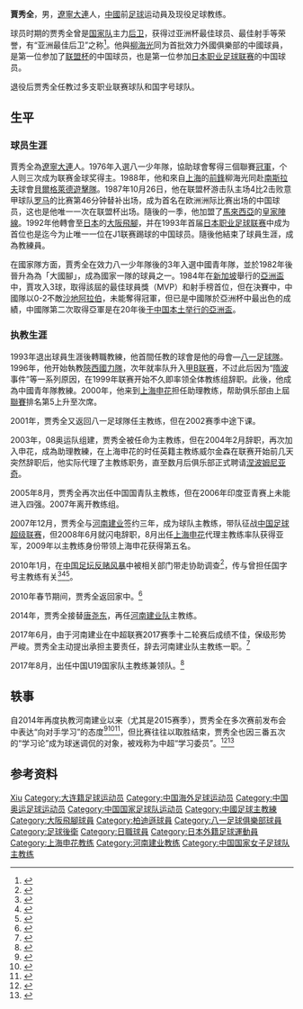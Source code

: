 {{Football manager infobox
| playername = 贾秀全
| fullname = 贾秀全
| englishfullname = Jia Xiuquan
| dateofbirth ={{birth date and age|1963|9|11}}
| countryofbirth = {{CHN}}
| cityofbirth = [[辽宁|辽宁]][[大连|大连]]
| currentclub =
| position = 后卫
| years = 1976-1988<br/>1988-1989<br/>1991-1992<br/>1992-1993
| clubs = {{flagicon|CHN}} [[八一足球俱乐部|八一]]<br/>{{flagicon|YUG}} [[贝尔格莱德游击队足球俱乐部|贝尔格莱德游击队]]<br/>{{flagicon|MAL}} 皇家警察<br/>{{flagicon|JPN}} [[大阪飛腳|大阪飛腳]]
| caps(goals)=
| nationalyears=1982-92
| nationalteam={{fb|CHN}}
| nationalcaps(goals)= 80{{0}}(16)
| manageryears = 1994-95<br/>1996-99<br/>1999<br/>2000<br/>2001-2002<br/>2003-2004<br/>2004<br/>2005-2007<br/>2008<br/>2008-2009<br/>2014-2017<br/>2017<br/>2018-2021
| managerclubs = [[八一足球俱乐部|八一队]]<br/>[[陕西国力|陕西国力]]<br/>[[中国国家少年足球队|中国国少队]]<br/>[[上海申花|上海申花]]（领队兼助教）<br/>[[八一足球俱乐部|八一队]]<br/>[[中国国奥队|中国国奥队]]<br/>[[上海申花|上海申花]]（代理）<br/>[[中国国家青年足球队|中国国青队]]<br/>[[河南建业|河南建业]]<br/>[[上海申花|上海申花]]<br/>[[河南建业|河南建业]]<br/>[[中国国家青年足球队|中国U19]]<br/>[[中国国家女子足球队|中国女足]]
|}}
'''賈秀全'''{{BD|1963年|9月11日|||J}}，男，[[遼寧|遼寧]][[大連|大連]]人，[[中華人民共和國|中國]]前[[足球|足球]]运动員及现役足球教练。

球员时期的贾秀全曾是[[中國國家足球隊|国家队]]主力[[後衛_(足球)|后卫]]，获得过亚洲杯最佳球员、最佳射手等荣誉，有“亚洲最佳后卫”之称<ref>{{cite news|url=http://sports.sina.com.cn/j/2004-09-10/03081139524.shtml|title=申花苦盼杜威周六复出 “前亚洲最佳后卫”亲指点|publisher=新闻晨报|date=2004-09-10|accessdate=2009-02-27|archive-date=2019-06-09|archive-url=https://web.archive.org/web/20190609053350/http://sports.sina.com.cn/j/2004-09-10/03081139524.shtml|dead-url=no}}</ref>。他與[[柳海光|柳海光]]同为首批效力外國俱樂部的中國球員，是第一位参加了[[欧洲联盟杯|联盟杯]]的中国球员，也是第一位参加[[日本职业足球联赛|日本职业足球联赛]]的中国球员。

退役后贾秀全任教过多支职业联赛球队和国字号球队。

== 生平 ==
=== 球员生涯 ===
賈秀全為[[遼寧|遼寧]][[大連|大連]]人。1976年入選八一少年隊，協助球會奪得三個聯賽[[冠軍|冠軍]]，个人则三次成为联赛金球奖得主。1988年，他和來自[[上海|上海]]的[[前鋒_(足球)|前鋒]]柳海光同赴[[南斯拉夫|南斯拉夫]]球會[[貝爾格萊德遊擊隊|貝爾格萊德遊擊隊]]。1987年10月26日，他在联盟杯游击队主场4比2击败意甲球队[[罗马体育俱乐部|罗马]]的比赛第46分钟替补出场，成为首名在欧洲洲际比赛出场的中国球员，这也是他唯一一次在联盟杯出场。隨後的一季，他加盟了[[馬來西亞|馬來西亞]]的[[皇家陣線|皇家陣線]]。1992年他轉會至[[日本|日本]]的[[大阪飛腳|大阪飛腳]]，并在1993年首届[[日本职业足球联赛|日本职业足球联赛]]中成为首位也是迄今为止唯一一位在J1联赛踢球的中国球员。隨後他結束了球員生涯，成為教練員。

在國家隊方面，賈秀全在效力八一少年隊後的3年入選中國青年隊，並於1982年後晉升為為「大國腳」，成為國家一隊的球員之一。1984年在[[新加坡|新加坡]]舉行的[[亞洲盃足球賽|亞洲盃]]中，賈攻入3球，取得該屆的最佳球員獎（MVP）和射手榜首位，但在決賽中，中國隊以0-2不敵[[沙地阿拉伯國家足球隊|沙地阿拉伯]]，未能奪得冠軍，但已是中國隊於亞洲杯中最出色的成績，中國隊第二次取得亞軍是在20年後[[2004年亞洲杯足球賽|于中国本土举行的亞洲盃]]。

=== 执教生涯 ===
1993年退出球員生涯後轉職教練，他首間任教的球會是他的母會—[[八一足球隊|八一足球隊]]。1996年，他开始執教[[陝西國力隊|陝西國力隊]]，次年就率队升入[[甲B联赛|甲B联赛]]，不过此后因为“[[隋波|隋波]]事件”等一系列原因，在1999年联赛开始不久即率领全体教练组辞职。此後，他成為中國青年隊教練。2000年，他来到[[上海申花|上海申花]]担任助理教练，帮助俱乐部由上屆[[中国足球甲级A组联赛|聯賽]]排名第5上升至次席。

2001年，贾秀全又返回八一足球隊任主教练，但在2002赛季中途下课。

2003年，08奥运队组建，贾秀全被任命为主教练，但在2004年2月辞职，再次加入申花，成為助理教練，在上海申花的时任英籍主教练威尔金森在联赛开始前几天突然辞职后，他实际代理了主教练职务，直至数月后俱乐部正式聘请[[涅波姆尼亚奇|涅波姆尼亚奇]]。

2005年8月，贾秀全再次出任中国国青队主教练，但在2006年印度亚青赛上未能进入四强。2007年离开教练组。

2007年12月，贾秀全与[[河南建业|河南建业]]签约三年，成为球队主教练，带队征战[[中国足球超级联赛|中国足球超级联赛]]，但2008年6月就闪电辞职，8月出任[[上海申花|上海申花]]代理主教练率队获得亚军，2009年以主教练身份带领上海申花获得第五名。

2010年1月，在[[中国足坛反赌风暴|中国足坛反赌风暴]]中被相关部门带走协助调查<ref>{{cite news|url=http://sports.sina.com.cn/j/2010-01-20/20224800224.shtml|title=贾秀全被相关部门带走协查 传与足协要员失踪有关|publisher=上海热线|date=2010-01-20|accessdate=2010-01-26|archive-date=2010-01-23|archive-url=https://web.archive.org/web/20100123042318/http://sports.sina.com.cn/j/2010-01-20/20224800224.shtml|dead-url=no}}</ref>，传与曾担任国字号主教练有关<ref>{{cite news|url=http://sports.sohu.com/20100126/n269823800.shtml|title=前陕西董事长咬出贾秀全 杨一民是其足协保护伞|publisher=东方体育日报|date=2010-01-26|accessdate=2010-01-26|archive-date=2019-06-11|archive-url=https://web.archive.org/web/20190611002129/http://sports.sohu.com/20100126/n269823800.shtml|dead-url=no}}</ref><ref>{{cite news|url=http://sports.sina.com.cn/c/2010-01-26/05234809394.shtml|title=贾秀全三次上位皆靠领导 回炉国字号造灰色利益链|publisher=重庆晚报|date=2010-01-26|accessdate=2010-01-26|archive-date=2016-03-04|archive-url=https://web.archive.org/web/20160304094211/http://sports.sina.com.cn/c/2010-01-26/05234809394.shtml|dead-url=no}}</ref><ref>{{cite news|url=http://sports.sohu.com/20100126/n269823728.shtml|title=贾秀全落网人人自危 执教国字号手腕高朝中有人|publisher=东方体育日报|date=2010-01-26|accessdate=2010-01-26|archive-date=2018-11-13|archive-url=https://web.archive.org/web/20181113210926/http://sports.sohu.com/20100126/n269823728.shtml|dead-url=no}}</ref>。

2010年春节期间，贾秀全返回家中。<ref>{{cite news |first= |last= |authorlink= |author=严益唯 |coauthors= |title=贾秀全春节期间已恢复自由 “招供”传言不攻自破 |url=http://cnsoccer.titan24.com/2010-03-04/61419.html |format= |work=体坛网 |publisher=体坛网 |location= |id= |pages= |page= |date=2010-03-04 |accessdate=2013-01-31 |language=zh-hans |quote= |archiveurl=https://web.archive.org/web/20130330021646/http://cnsoccer.titan24.com/2010-03-04/61419.html |archivedate=2013-03-30 |dead-url=yes }}</ref>

2014年，贾秀全接替[[唐尧东|唐尧东]]，再任[[河南建业足球俱乐部|河南建业队]]主教练。

2017年6月，由于河南建业在中超联赛2017赛季十二轮赛后成绩不佳，保级形势严峻。贾秀全主动提出承担主要责任，辞去河南建业队主教练一职。<ref >{{cite web |url=http://news.dahe.cn/2017/06-03/108432991.html |language= |title=快讯！贾秀全正式辞去河南建业队主教练职务！ |publisher=大河网 |date=2017年6月3日 |accessdate= |archive-date=2017年7月5日 |archive-url=https://web.archive.org/web/20170705132403/http://news.dahe.cn/2017/06-03/108432991.html |dead-url=no }}</ref>

2017年8月，出任中国U19国家队主教练兼领队。<ref>{{cite web |url=http://www.fa.org.cn/bulletin/training/2017-08-09/523068.html |language= |title=关于组织中国足球协会国家U19男子足球队第四期集训、比赛的通知 |publisher=中国足球协会 |date=2017年8月9日 |accessdate= |archive-url=https://web.archive.org/web/20170810132328/http://www.fa.org.cn/bulletin/training/2017-08-09/523068.html |archive-date=2017-08-10 |dead-url=yes }}</ref>

== 轶事 ==
自2014年再度执教河南建业以来（尤其是2015赛季），贾秀全在多次赛前发布会中表达“向对手学习”的态度<ref>{{cite news|url=http://zzwb.zynews.com/html/2015-03/13/content_642942.htm|title=重回工体,建业不想再挨打|publisher=[[郑州晚报|郑州晚报]]|date=2015-03-13|accessdate=2016-04-02|archive-date=2016-05-31|archive-url=https://web.archive.org/web/20160531072629/http://zzwb.zynews.com/html/2015-03/13/content_642942.htm|dead-url=yes}}</ref><ref>{{cite news|url=http://sports.sina.com.cn/china/j/2015-06-27/doc-ifxemzev1825809.shtml|title=贾秀全：泰达是强队我们来学习 两中卫缺席有影响|publisher=新浪体育|date=2015-06-27|accessdate=2016-04-02|archive-date=2019-06-04|archive-url=https://web.archive.org/web/20190604000428/http://sports.sina.com.cn/china/j/2015-06-27/doc-ifxemzev1825809.shtml|dead-url=no}}</ref><ref>{{cite news|url=http://zzwb.zynews.com/html/2015-07/15/content_672201.htm|title=今晚对阵中超巨无霸 贾秀全低调再低调|publisher=[[郑州晚报|郑州晚报]]|date=2015-07-15|accessdate=2016-04-02|archive-date=2016-05-30|archive-url=https://web.archive.org/web/20160530180709/http://zzwb.zynews.com/html/2015-07/15/content_672201.htm|dead-url=yes}}</ref>，但比赛往往以取胜结束，贾秀全也因三番五次的“学习论”成为球迷调侃的对象，被戏称为中超“学习委员”。<ref>{{cite news|url=http://newpaper.dahe.cn/hnsb/html/2015-07/01/content_1282284.htm?div=-1|title=一边说学习 一边玩血洗|publisher=[[河南商报|河南商报]]|date=2015-07-01|accessdate=2016-04-02|archive-date=2020-01-22|archive-url=https://web.archive.org/web/20200122094239/http://newpaper.dahe.cn/hnsb/html/2015-07/01/content_1282284.htm?div=-1|dead-url=no}}</ref><ref>{{cite news|url=http://e.chinacqsb.com/html/2016-03/13/content_521322.htm|title=想赢球，攒个人品再说|publisher=[[重庆商报|重庆商报]]|date=2016-03-13|accessdate=2016-04-02|deadurl=yes|archiveurl=https://web.archive.org/web/20160411201549/http://e.chinacqsb.com/html/2016-03/13/content_521322.htm|archivedate=2016-04-11}}</ref>

== 参考资料 ==
{{Reflist|2}}

{{1984年亚洲杯足球赛中国参赛名单}}
{{1988年奥运会足球比赛中国参赛名单}}
{{1992年亚洲杯足球赛中国参赛名单}}
{{上海申花主教练}}
{{2009年上海申花名单}}
{{2014年中超分类名单河南}}
{{2015年中超分类名单河南}}
{{2016年中超分类名单河南}}
{{2017年中超分类名单河南}}
{{2018年亚运会女子足球中国参赛名单}}
{{2019年国际足联女子世界杯中国队参赛名单}}
{{2020年奧運會女子足球中國參賽名單}}

{{Authority control}}
{{DEFAULTSORT:JIA Xiuquan}}
[[Category:賈姓|Xiu]]
[[Category:大连籍足球运动员|Category:大连籍足球运动员]]
[[Category:中国海外足球运动员|Category:中国海外足球运动员]]
[[Category:中国奥运足球运动员|Category:中国奥运足球运动员]]
[[Category:中国国家足球队运动员|Category:中国国家足球队运动员]]
[[Category:中國足球主教練|Category:中國足球主教練]]
[[Category:大阪飛腳球員|Category:大阪飛腳球員]]
[[Category:柏迪遜球員|Category:柏迪遜球員]]
[[Category:八一足球俱樂部球員|Category:八一足球俱樂部球員]]
[[Category:足球後衛|Category:足球後衛]]
[[Category:日職球員|Category:日職球員]]
[[Category:日本外籍足球運動員|Category:日本外籍足球運動員]]
[[Category:上海申花教练|Category:上海申花教练]]
[[Category:河南建业教练|Category:河南建业教练]]
[[Category:中国国家女子足球队主教练|Category:中国国家女子足球队主教练]]